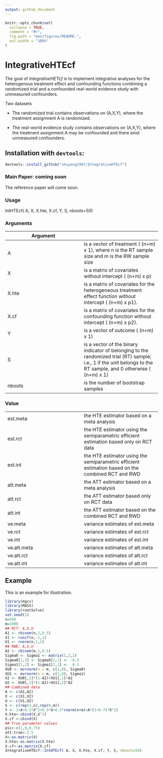 ---
output: github_document
---

<!-- README.md is generated from README.Rmd. Please edit that file -->

```{r setup, include = FALSE}
knitr::opts_chunk$set(
  collapse = TRUE,
  comment = "#>",
  fig.path = "man/figures/README-",
  out.width = "100%"
)
```

# IntegrativeHTEcf

The goal of *IntegrativeHETcf* is to 
implement integrative analyses for the heterogenous treatment effect and confounding functions
combining a randomized trial and a confounded real-world evidence study with unmeasured confounders.

Two datasets

* The randomized trial contains observations on (A,X,Y), where the treatment assignment A is randomized. 

* The real-world evidence study contains observations on (A,X,Y), where the treatment assignment A may be confounded and there exist unmeasured confounders.


## Installation with `devtools`:

```{r, eval = FALSE}
devtools::install_github("shuyang1987/IntegrativeHTEcf")
```

### Main Paper: coming soon

The reference paper will come soon.


### Usage

IntHTEcf( A, X, X.hte, X.cf, Y, S, nboots=50)

### Arguments

Argument  | 
------------- | -------------
A	|is a vector of treatment  ( (n+m) x 1), where n is the RT sample size and m is the RW sample size
X	| is a matrix of covariates without intercept  ( (n+m) x p)
X.hte | is a matrix of covariates for the heterogeneous treatment effect function without intercept  ( (n+m) x p1).
X.cf | is a matrix of covariates for the confounding function without intercept  ( (n+m) x p2). 
Y |	is a vector of outcome  ( (n+m) x 1)
S |is a vector of the binary indicator of belonging to the randomized trial (RT) sample; i.e., 1 if the unit belongs to the RT sample, and 0 otherwise  ( (n+m) x 1)
nboots|	is the number of bootstrap samples


### Value

 | 
------------- | -------------
est.meta | the HTE estimator based on a meta analysis 
est.rct | the HTE estimator using the semiparametric efficient estimation based only on RCT data
est.int | the HTE estimator using the semiparametric efficient estimation based on the combined RCT and RWD
att.meta | the ATT estimator based on a meta analysis
att.rct | the ATT estimator based only on RCT data
att.int | the ATT estimator based on the combined RCT and RWD
ve.meta | variance estimates of est.meta
ve.rct |  variance estimates of est.rct
ve.int |  variance estimates of est.int
ve.att.meta |  variance estimates of att.meta
ve.att.rct |  variance estimates of att.rct
ve.att.int |  variance estimates of att.int

## Example

This is an example for illustration.

```{r example}

library(mgcv)
library(MASS)
library(rootSolve)
set.seed(1)
n=500
m=1000
## RCT: A,X,U
A1 <- rbinom(n,1,0.5)
X1 <- runif(n,-1,1)
U1 <- rnorm(n,1,1)
## RWE: A,X,U
A2 <- rbinom(m,1,0.5)
Sigma0 <- Sigma1 <- matrix(1,2,2)
Sigma0[1,2] <- Sigma0[2,1] <- -0.5
Sigma1[1,2] <- Sigma1[2,1] <-  0.5
XU0 <- mvrnorm(n = m, c(1,0), Sigma0)
XU1 <- mvrnorm(n = m, c(1,0), Sigma1)
X2 <- XU0[,1]*(1-A2)+XU1[,1]*A2
U2 <- XU0[,2]*(1-A2)+XU1[,2]*A2
## Combined data
A <- c(A1,A2)
X <- c(X1,X2)
U <- c(U1,U2)
S <- c(rep(1,n),rep(0,m))
Y <- 1+X+0.5*X^2+0.5*U+0.5*rnorm(n+m)+A*(1+0.75*X^2)
X.hte<-cbind(X,X^2)
X.cf <-cbind(X)
## True parameter values
psi<-c(1,0,0.75)
att.true<-2.5
X<-as.matrix(X)
X.hte<-as.matrix(X.hte)
X.cf<-as.matrix(X.cf)
IntegrativeHTEcf::IntHTEcf( A, X, X.hte, X.cf, Y, S, nboots=50)

```
